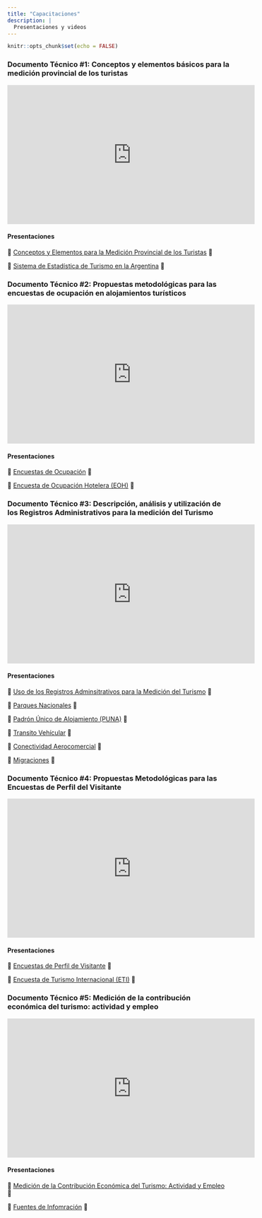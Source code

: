 ```yaml
---
title: "Capacitaciones"
description: |
  Presentaciones y videos
---
```


```r
knitr::opts_chunk$set(echo = FALSE)
```

### Documento Técnico \#1: Conceptos y elementos básicos para la medición provincial de los turistas

<iframe width="560" height="315" src="https://www.youtube.com/embed/SgUjiOcxyxI" title="YouTube video player" frameborder="0" allow="accelerometer; autoplay; clipboard-write; encrypted-media; gyroscope; picture-in-picture" allowfullscreen>

</iframe>

#### Presentaciones

📄 [Conceptos y Elementos para la Medición Provincial de los Turistas](https://github.com/dnme-minturdep/armonizacion/raw/master/man/1.1_conceptos-elementos-para-la-medicio%CC%81n.pdf) 🔽

📄 [Sistema de Estadística de Turismo en la Argentina](https://github.com/dnme-minturdep/armonizacion/raw/master/man/1.2_sistema-estadistica-de-turismo.pdf) 🔽

### Documento Técnico \#2: Propuestas metodológicas para las encuestas de ocupación en alojamientos turísticos

<iframe width="560" height="315" src="https://www.youtube.com/embed/3t7umC-c9bc" title="YouTube video player" frameborder="0" allow="accelerometer; autoplay; clipboard-write; encrypted-media; gyroscope; picture-in-picture" allowfullscreen>

</iframe>

#### Presentaciones

📄 [Encuestas de Ocupación](https://github.com/dnme-minturdep/armonizacion/raw/master/man/2.1_Estudios_alojamieto.pdf) 🔽

📄 [Encuesta de Ocupación Hotelera (EOH)](https://github.com/dnme-minturdep/armonizacion/raw/master/man/2.2_EOH.pdf) 🔽

### Documento Técnico \#3: Descripción, análisis y utilización de los Registros Administrativos para la medición del Turismo

<iframe width="560" height="315" src="https://www.youtube.com/embed/dQEFXqjZM-U" title="YouTube video player" frameborder="0" allow="accelerometer; autoplay; clipboard-write; encrypted-media; gyroscope; picture-in-picture" allowfullscreen>

</iframe>

#### Presentaciones

📄 [Uso de los Registros Adminsitrativos para la Medición del Turismo](https://github.com/dnme-minturdep/armonizacion/raw/master/man/3.1_Usos%20de%20los%20registros%20adm.pdf) 🔽

📄 [Parques Nacionales](https://github.com/dnme-minturdep/armonizacion/raw/master/man/3.3_PN.pdf) 🔽

📄 [Padrón Único de Alojamiento (PUNA)](https://github.com/dnme-minturdep/armonizacion/raw/master/man/1.2_sistema-estadistica-de-turismo.pdf) 🔽

📄 [Transito Vehícular](https://github.com/dnme-minturdep/armonizacion/raw/master/man/3.4_peajes.pdf) 🔽

📄 [Conectividad Aerocomercial](https://github.com/dnme-minturdep/armonizacion/raw/master/man/3.5_CONECTIVIDAD%20AEROCOMERCIAL.pdf) 🔽

📄 [Migraciones](https://github.com/dnme-minturdep/armonizacion/raw/master/man/3.6_Turismo_internacional.pdf) 🔽

### Documento Técnico \#4: Propuestas Metodológicas para las Encuestas de Perfil del Visitante

<iframe width="560" height="315" src="https://www.youtube.com/embed/ePhemV6WsLQ" title="YouTube video player" frameborder="0" allow="accelerometer; autoplay; clipboard-write; encrypted-media; gyroscope; picture-in-picture" allowfullscreen>

</iframe>

#### Presentaciones

📄 [Encuestas de Perfil de Visitante](https://github.com/dnme-minturdep/armonizacion/raw/master/man/4.1_EncuestasPerfilVisitante.pdf) 🔽

📄 [Encuesta de Turismo Internacional (ETI)](https://github.com/dnme-minturdep/armonizacion/raw/master/man/4.2_ETI%20y%20EVyTH.pdf) 🔽

### Documento Técnico \#5: Medición de la contribución económica del turismo: actividad y empleo

<iframe width="560" height="315" src="https://www.youtube.com/embed/wXNlFGQi0PM" title="YouTube video player" frameborder="0" allow="accelerometer; autoplay; clipboard-write; encrypted-media; gyroscope; picture-in-picture" allowfullscreen>

</iframe>

#### Presentaciones

📄 [Medición de la Contribución Económica del Turismo: Actividad y Empleo](https://github.com/dnme-minturdep/armonizacion/raw/master/man/5.1_Medicio%CC%81n%20de%20la%20contribucio%CC%81n.pdf) 🔽

📄 [Fuentes de Infomración](https://github.com/dnme-minturdep/armonizacion/raw/master/man/5.2_Fuentes%20de%20Informacio%CC%81n.pdf) 🔽
